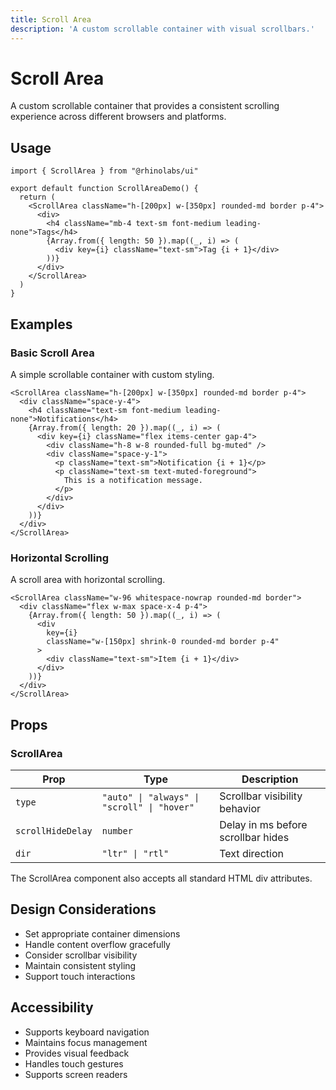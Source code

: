```yaml
---
title: Scroll Area
description: 'A custom scrollable container with visual scrollbars.'
---
```


# Scroll Area

A custom scrollable container that provides a consistent scrolling experience across different browsers and platforms.

## Usage

```tsx
import { ScrollArea } from "@rhinolabs/ui"

export default function ScrollAreaDemo() {
  return (
    <ScrollArea className="h-[200px] w-[350px] rounded-md border p-4">
      <div>
        <h4 className="mb-4 text-sm font-medium leading-none">Tags</h4>
        {Array.from({ length: 50 }).map((_, i) => (
          <div key={i} className="text-sm">Tag {i + 1}</div>
        ))}
      </div>
    </ScrollArea>
  )
}
```

## Examples

### Basic Scroll Area

A simple scrollable container with custom styling.

```tsx
<ScrollArea className="h-[200px] w-[350px] rounded-md border p-4">
  <div className="space-y-4">
    <h4 className="text-sm font-medium leading-none">Notifications</h4>
    {Array.from({ length: 20 }).map((_, i) => (
      <div key={i} className="flex items-center gap-4">
        <div className="h-8 w-8 rounded-full bg-muted" />
        <div className="space-y-1">
          <p className="text-sm">Notification {i + 1}</p>
          <p className="text-sm text-muted-foreground">
            This is a notification message.
          </p>
        </div>
      </div>
    ))}
  </div>
</ScrollArea>
```

### Horizontal Scrolling

A scroll area with horizontal scrolling.

```tsx
<ScrollArea className="w-96 whitespace-nowrap rounded-md border">
  <div className="flex w-max space-x-4 p-4">
    {Array.from({ length: 50 }).map((_, i) => (
      <div
        key={i}
        className="w-[150px] shrink-0 rounded-md border p-4"
      >
        <div className="text-sm">Item {i + 1}</div>
      </div>
    ))}
  </div>
</ScrollArea>
```

## Props

### ScrollArea

| Prop | Type | Description |
|------|------|-------------|
| `type` | `"auto" \| "always" \| "scroll" \| "hover"` | Scrollbar visibility behavior |
| `scrollHideDelay` | `number` | Delay in ms before scrollbar hides |
| `dir` | `"ltr" \| "rtl"` | Text direction |

The ScrollArea component also accepts all standard HTML div attributes.

## Design Considerations

- Set appropriate container dimensions
- Handle content overflow gracefully
- Consider scrollbar visibility
- Maintain consistent styling
- Support touch interactions

## Accessibility

- Supports keyboard navigation
- Maintains focus management
- Provides visual feedback
- Handles touch gestures
- Supports screen readers
